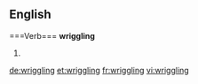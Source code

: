 ==English=====Verb===
'''wriggling'''

# {{present participle of|wriggle}}

[[de:wriggling]]
[[et:wriggling]]
[[fr:wriggling]]
[[vi:wriggling]]